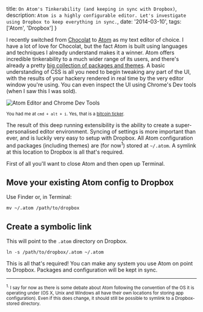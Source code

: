   title: `On Atom's Tinkerability (and keeping in sync with Dropbox)`,
  description: `Atom is a highly configurable editor. Let's investigate using Dropbox to keep everything in sync.`,
  date: '2014-03-10',
  tags: ['Atom', 'Dropbox']
}

I recently switched from [Chocolat](https://chocolatapp.com/) to [Atom](http://atom.io) as my text editor of choice. I have a lot of love for Chocolat, but the fact Atom is built using languages and techniques I already understand makes it a winner. Atom offers incredible tinkerability to a much wider range of its users, and there's already a pretty [big collection of packages and themes](https://atom.io/packages). A basic understanding of CSS is all you need to begin tweaking any part of the UI, with the results of your hackery rendered in real time by the very editor window you're using. You can even inspect the UI using Chrome's Dev tools (when I saw this I was sold).

![Atom Editor and Chrome Dev Tools](http://recordit.co/vMiF6Nwbou.gif)

<small>

You had me at `cmd + alt + i`. Yes, that is a [bitcoin ticker](https://atom.io/packages/atom-bitcoin).

</small>

The result of this deep running extensibility is the ability to create a super-personalised editor environment. Syncing of settings is more important than ever, and is luckily very easy to setup with Dropbox. All Atom configuration and packages (including themes) are (for now<sup>1</sup>) stored at `~/.atom`. A symlink at this location to Dropbox is all that's required.

First of all you'll want to close Atom and then open up Terminal.

## Move your existing Atom config to Dropbox

Use Finder or, in Terminal:

`mv ~/.atom /path/to/dropbox`

## Create a symbolic link

This will point to the `.atom` directory on Dropbox.

`ln -s /path/to/dropbox/.atom ~/.atom`

This is all that's required! You can make any system you use Atom on point to Dropbox. Packages and configuration will be kept in sync.

---

<small><sup>1.</sup> I say for now as there is some debate about Atom following the convention of the OS it is operating under (OS X, Unix and Windows all have their own locations for storing app configuration). Even if this does change, it should still be possible to symlink to a Dropbox-stored directory.</small>

